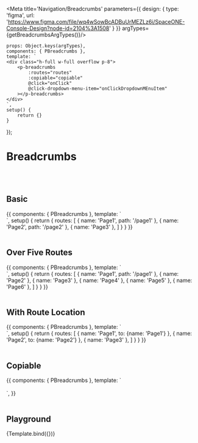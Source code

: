 


<Meta title='Navigation/Breadcrumbs' parameters={{
    design: {
        type: 'figma',
        url: 'https://www.figma.com/file/wq4wSowBcADBuUrMEZLz6i/SpaceONE-Console-Design?node-id=2104%3A1508'
    }
}} argTypes={getBreadcrumbsArgTypes()}/>


    props: Object.keys(argTypes),
    components: { PBreadcrumbs },
    template: `
    <div class="h-full w-full overflow p-8">
        <p-breadcrumbs
            :routes="routes"
            :copiable="copiable"
            @click="onClick"
            @click-dropdown-menu-item="onClickDropdownMEnuItem"
        ></p-breadcrumbs>
    </div>
    `,
    setup() {
        return {}
    }
});


# Breadcrumbs
<br/>
<br/>

## Basic

<Canvas>
    <Story name="Basic">
        {{
            components: { PBreadcrumbs },
            template: `
    <div class="h-full w-full overflow p-8">
        <p-breadcrumbs :routes="routes"></p-breadcrumbs>
    </div>
    `,
            setup() {
                return {
                    routes: [
                        { name: 'Page1', path: '/page1' },
                        { name: 'Page2', path: '/page2' },
                        { name: 'Page3' },
                    ]
                }
            }
        }}
    </Story>
</Canvas>

<br/>
<br/>

## Over Five Routes

<Canvas>
    <Story name="Over Five Routes">
        {{
            components: { PBreadcrumbs },
            template: `
    <div class="h-full w-full overflow p-8">
        <p-breadcrumbs :routes="routes"></p-breadcrumbs>
    </div>
    `,
            setup() {
                return {
                    routes: [
                        { name: 'Page1', path: '/page1' },
                        { name: 'Page2' },
                        { name: 'Page3' },
                        { name: 'Page4' },
                        { name: 'Page5' },
                        { name: 'Page6' },
                    ]
                }
            }
        }}
    </Story>
</Canvas>

<br/>
<br/>

## With Route Location

<Canvas>
    <Story name="With Route Location">
        {{
            components: { PBreadcrumbs },
            template: `
    <div class="h-full w-full overflow p-8">
        <p-breadcrumbs :routes="routes"></p-breadcrumbs>
    </div>
    `,
            setup() {
                return {
                    routes: [
                        { name: 'Page1', to: {name: 'Page1'} },
                        { name: 'Page2', to: {name: 'Page2'} },
                        { name: 'Page3' },
                    ]
                }
            }
        }}
    </Story>
</Canvas>

<br/>
<br/>

## Copiable

<Canvas>
    <Story name="Copiable">
        {{
            components: { PBreadcrumbs },
            template: `
    <div class="h-full w-full overflow p-8">
    <p-breadcrumbs :routes="[
                        { name: 'Page1', to: {name: 'Page1'} },
                        { name: 'Page2', to: {name: 'Page2'} },
                        { name: 'Page3' },
                    ]"
                   copiable
    />
    <br/>
    <p-breadcrumbs :routes="[
                        { name: 'Page1', path: '/page1' },
                        { name: 'Page2' },
                        { name: 'Page3' },
                        { name: 'Page4' },
                        { name: 'Page5' },
                        { name: 'Page6' },
                    ]"
                   copiable
    />
    </div>
    `,
        }}
    </Story>
</Canvas>

<br/>
<br/>


## Playground

<Canvas>
    <Story name="Playground">
        {Template.bind({})}
    </Story>
</Canvas>

<ArgsTable story="Playground"/>
